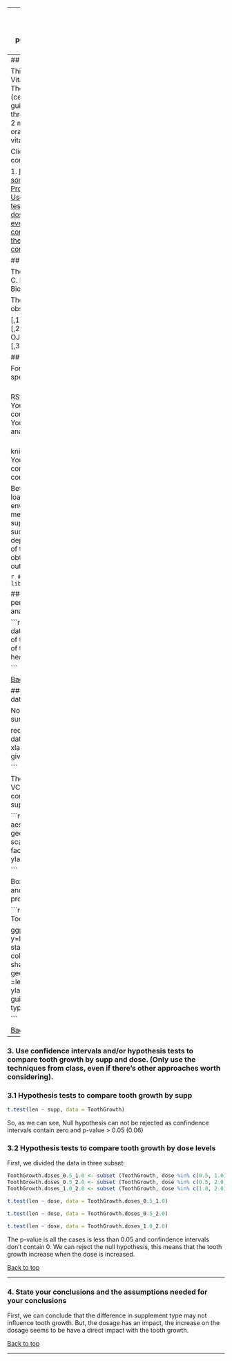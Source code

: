 
---
title: "Statistical Inference Project - ToothGrowth Data"
author: "Miriam Pavón"
date: "11/03/2018"
output:
  pdf_document: default
  html_document:
    theme: flatly
---
## <a name="top"></a>Overview

This project is to investigate the effect of Vitamin C on Tooth Growth in Guinea Pigs. The response is the length of odontoblasts (cells responsible for tooth growth) in 60 guinea pigs. Each animal received one of three dose levels of vitamin C (0.5, 1, and 2 mg/day) by one of two delivery methods, orange juice or ascorbic acid (a form of vitamin C and coded as VC).


Click on links here to quickly view tasks completed in this assignment:

1.  [Load the ToothGrowth data and perform some basic exploratory data analyses.](#point1)
2.  [Provide a basic summary of the data.](#point2) 
3.  [Use confidence intervals and/or hypothesis tests to compare tooth growth by supp and dose. (Only use the techniques from class, even if there's other approaches worth considering).](#point3) 
4.  [State your conclusions and the assumptions needed for your conclusions.](#point4) 

## Data

The data for this assignment comes from C. I. Bliss (1952). The Statistics of Bioassay. Academic Press.

The data frame is composed of 60 observations on 3 variables.

[,1]	len	numeric	Tooth length
*<br>* 
[,2]	supp	factor	Supplement type (VC or OJ).
*<br>* 
[,3]	dose	numeric	Dose in milligrams/day



## Requirements

For this assignment you will need some specific tools

*<br>* RStudio: *</br>* You will need RStudio to publish your completed analysis document to RPubs. You can also use RStudio to edit/write your analysis.

*<br>* knitr:*</br>* You will need the knitr package in order to compile your R Markdown document and convert it to HTML

Before beginning the project, be sure to load the required R libraries and set any environmental variables. Note that setting messages in markdown to false 
suppresses messages from library loading such as version number and dependencies.
Updating to latest versions of these libraries may improve ability to obtain
results fairly similar to the steps outlined here.


```{r, collapse=FALSE, echo=TRUE, results='markup', error=FALSE, message=FALSE, warning=FALSE}
# load libraries
library(ggplot2)
library(knitr)
library(datasets)
```

### <a name="point1"></a>1. Load the ToothGrowth data and perform some basic exploratory data analyses.


```{r, collapse=FALSE, echo=TRUE, results='markup', error=FALSE, message=FALSE, warning=FALSE}
# Load the data ToothGrowth
data(ToothGrowth)
# Look at the structure of the data
str(ToothGrowth)
# Dimension of the data
dim(ToothGrowth)
#Show the head of the data
head(ToothGrowth)

```


 [Back to top](#top)

### <a name="point2"></a>2. Provide a basic summary of the data.


Now, the summary of the data:
```{r, collapse=FALSE, echo=TRUE, results='markup', error=FALSE, message=FALSE, warning=FALSE}
summary(ToothGrowth)

require(graphics)
coplot(len ~ dose | supp, data = ToothGrowth, panel = panel.smooth,
       xlab = "ToothGrowth data: length vs dose, given type of supplement")

```

There are two types of supplement: OJ or VC. In the next figure, you can see the comparation of these two types of supplement.

```{r, collapse=FALSE, echo=TRUE, results='markup', error=FALSE, message=FALSE, warning=FALSE}
ggplot(data=ToothGrowth, aes(x=as.factor(dose), y=len, fill=supp)) +
    geom_bar(stat="identity") +
    scale_fill_brewer(palette="Set1") +
    facet_grid(. ~ supp) +
    xlab("Dose(mg)") +
    ylab("Tooth length") 

```

Box plots are useful for identifying outliers and for comparing distributions. Figure provides a revealing summary of the data. 

```{r, collapse=FALSE, echo=TRUE, results='markup', error=FALSE, message=FALSE, warning=FALSE}
means <- aggregate(len ~  supp, ToothGrowth, mean)

ggplot(data=ToothGrowth, aes(x=supp, y=len, fill=supp)) + geom_boxplot() +
stat_summary(fun.y=mean, colour="darkred", geom="point", shape=18, size=3,show_guide = FALSE) + geom_text(data = means, aes(label = len, y =len + 0.08))  + xlab("Supplement type") + ylab("Tooth length") + guides(fill=guide_legend(title="Supplement type"))


```

 
 [Back to top](#top)
 
-----


### <a name="point3"></a>3.   Use confidence intervals and/or hypothesis tests to compare tooth growth by supp and dose. (Only use the techniques from class, even if there's other approaches worth considering).

###  3.1  Hypothesis tests to compare tooth growth by supp

```{r, collapse=FALSE, echo=TRUE, results='markup', error=FALSE, message=FALSE, warning=FALSE}
t.test(len ~ supp, data = ToothGrowth)

```

So, as we can see, Null hypothesis can not be rejected as confindence intervals contain zero and p-value > 0.05 (0.06)

### 3.2  Hypothesis tests to compare tooth growth by dose levels

First, we divided the data in three subset:

```{r, collapse=FALSE, echo=TRUE, results='markup', error=FALSE, message=FALSE, warning=FALSE}
ToothGrowth.doses_0.5_1.0 <- subset (ToothGrowth, dose %in% c(0.5, 1.0)) 
ToothGrowth.doses_0.5_2.0 <- subset (ToothGrowth, dose %in% c(0.5, 2.0)) 
ToothGrowth.doses_1.0_2.0 <- subset (ToothGrowth, dose %in% c(1.0, 2.0))
``` 


```{r, collapse=FALSE, echo=TRUE, results='markup', error=FALSE, message=FALSE, warning=FALSE}
t.test(len ~ dose, data = ToothGrowth.doses_0.5_1.0)

```

```{r, collapse=FALSE, echo=TRUE, results='markup', error=FALSE, message=FALSE, warning=FALSE}
t.test(len ~ dose, data = ToothGrowth.doses_0.5_2.0)

```

```{r, collapse=FALSE, echo=TRUE, results='markup', error=FALSE, message=FALSE, warning=FALSE}
t.test(len ~ dose, data = ToothGrowth.doses_1.0_2.0)

```

The p-value is all the cases is less than 0.05 and confindence intervals don't contain 0. We can reject the null hypothesis, this means that the tooth growth increase when the dose is increased.


 [Back to top](#top)
 
-----

### <a name="point4"></a>4.    State your conclusions and the assumptions needed for your conclusions


First, we can conclude that the difference in supplement type may not influence tooth growth. But, the dosage has an impact, the increase on the dosage seems to be have a direct impact with the tooth growth. 

 
 [Back to top](#top)
 
-----

